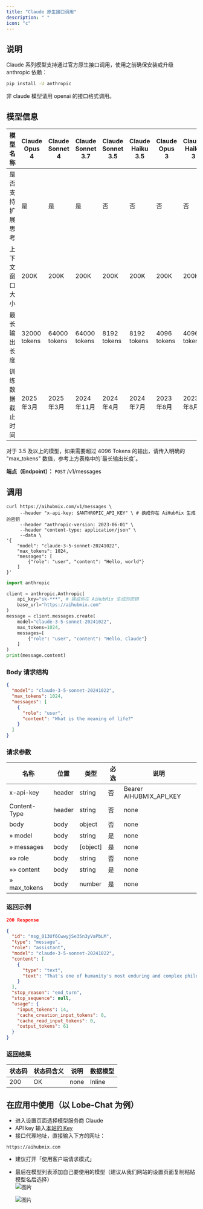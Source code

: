 ```yaml
---
title: "Claude 原生接口调用"
description: " "
icon: "c"
---
```


## 说明

Claude 系列模型支持通过官方原生接口调用，使用之前确保安装或升级 anthropic 依赖：

```bash
pip install -U anthropic
```

<Info>
  非 claude 模型请用 openai 的接口格式调用。
</Info>

## 模型信息

| 模型名称     | Claude Opus 4 | Claude Sonnet 4 | Claude Sonnet 3.7 | Claude Sonnet 3.5 | Claude Haiku 3.5 | Claude Opus 3 | Claude Haiku 3 |
| -------- | ------------- | --------------- | ----------------- | ----------------- | ---------------- | ------------- | -------------- |
| 是否支持扩展思考 | 是             | 是               | 是                 | 否                 | 否                | 否             | 否              |
| 上下文窗口大小  | 200K          | 200K            | 200K              | 200K              | 200K             | 200K          | 200K           |
| 最长输出长度   | 32000 tokens  | 64000 tokens    | 64000 tokens      | 8192 tokens       | 8192 tokens      | 4096 tokens   | 4096 tokens    |
| 训练数据截止时间 | 2025年3月       | 2025年3月         | 2024年11月          | 2024年4月           | 2024年7月          | 2023年8月       | 2023年8月        |

<Tip>
  对于 3.5 及以上的模型，如果需要超过 4096 Tokens 的输出，请传入明确的 "max_tokens" 数值，参考上方表格中的`最长输出长度`。
</Tip>

**端点（Endpoint）：** `POST` /v1/messages

## 调用

<CodeGroup>

```shell Curl
curl https://aihubmix.com/v1/messages \
     --header "x-api-key: $ANTHROPIC_API_KEY" \ # 换成你在 AiHubMix 生成的密钥
     --header "anthropic-version: 2023-06-01" \
     --header "content-type: application/json" \
     --data \
'{
    "model": "claude-3-5-sonnet-20241022",
    "max_tokens": 1024,
    "messages": [
        {"role": "user", "content": "Hello, world"}
    ]
}'
```


```py Python
import anthropic

client = anthropic.Anthropic(
    api_key="sk-***", # 换成你在 AiHubMix 生成的密钥
    base_url="https://aihubmix.com"
)
message = client.messages.create(
    model="claude-3-5-sonnet-20241022",
    max_tokens=1024,
    messages=[
        {"role": "user", "content": "Hello, Claude"}
    ]
)
print(message.content)
```

</CodeGroup>

### Body 请求结构

```json
{
  "model": "claude-3-5-sonnet-20241022",
  "max_tokens": 1024,
  "messages": [
    {
      "role": "user",
      "content": "What is the meaning of life?"
    }
  ]
}
```

### 请求参数

| 名称           | 位置     | 类型       | 必选 | 说明                      |
| ------------ | ------ | -------- | --- | ----------------------- |
| x-api-key    | header | string   | 否  | Bearer AIHUBMIX_API_KEY |
| Content-Type | header | string   | 否  | none                    |
| body         | body   | object   | 否  | none                    |
| » model      | body   | string   | 是  | none                    |
| » messages   | body   | [object] | 是  | none                    |
| »» role      | body   | string   | 否  | none                    |
| »» content   | body   | string   | 是  | none                    |
| » max_tokens | body   | number   | 是  | none                    |

### 返回示例

```json
200 Response
```

```json
{
  "id": "msg_013Uf6CwwyjSe35n3yVaPbLM",
  "type": "message",
  "role": "assistant",
  "model": "claude-3-5-sonnet-20241022",
  "content": [
    {
      "type": "text",
      "text": "That's one of humanity's most enduring and complex philosophical questions! While there's no universal answer, I aim to explore such questions thoughtfully while acknowledging their complexity. I try to focus on having meaningful conversations and helping where I can. What does meaning in life mean to you?"
    }
  ],
  "stop_reason": "end_turn",
  "stop_sequence": null,
  "usage": {
    "input_tokens": 14,
    "cache_creation_input_tokens": 0,
    "cache_read_input_tokens": 0,
    "output_tokens": 61
  }
}
```

### 返回结果

| 状态码 | 状态码含义 | 说明   | 数据模型   |
| --- | ----- | ---- | ------ |
| 200 | OK    | none | Inline |

## 在应用中使用（以 Lobe-Chat 为例）

- 进入设置页面选择模型服务商 Claude
- API key 输入[本站的 Key](https://aihubmix.com/token)
- 接口代理地址，直接输入下方的网址：

```
https://aihubmix.com
```

- 建议打开「使用客户端请求模式」
- 最后在模型列表添加自己要使用的模型（建议从我们网站的设置页面复制粘贴模型名后选择）\
  ![图片](./../media/cla1.png)

  ![图片](./../media/cla2.png)